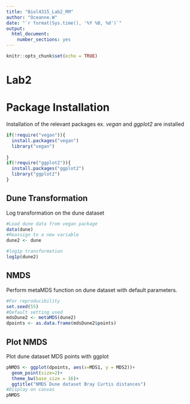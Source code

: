 ```yaml
---
title: "Biol4315_Lab2_RM"
author: "Oceanne.W"
date: "`r format(Sys.time(), '%Y %B, %d')`"
output: 
  html_document:
    number_sections: yes
---
```


```r
knitr::opts_chunk$set(echo = TRUE)
```

# **Lab2** # {-}

# **Package Installation** ##
  Installation of the relevant packages
    ex. *vegan* and *ggplot2* are installed
```r
if(!require("vegan")){
  install.packages("vegan")
  library("vegan")
  
}
if(!require("ggplot2")){
  install.packages("ggplot2")
  library("ggplot2")
}
```

## **Dune Transformation** ##
Log transformation on the dune dataset
```r
#Load dune data from vegan package
data(dune)
#Reassign to a new variable
dune2 <- dune

#log1p transformation
log1p(dune2)
```

## **NMDS** ##
Perform metaMDS function on dune dataset with default parameters.
```r
#For reproducibility
set.seed(55)
#Default setting used
mdsDune2 <- metaMDS(dune2)
dpoints <- as.data.frame(mdsDune2$points) 
```

## **Plot NMDS** ##
Plot dune dataset MDS points with ggplot
```r
pNMDS <- ggplot(dpoints, aes(x=MDS1, y = MDS2))+
  geom_point(size=2)+
  theme_bw(base_size = 16)+
  ggtitle("NMDS Dune dataset Bray Curtis distances")
#Display on canvas 
pNMDS
```
